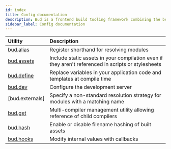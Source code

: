 ```yaml
---
id: index
title: Config documentation
description: Bud is a frontend build tooling framework combining the best parts of Symfony Encore and Laravel Mix
sidebar_label: Config documentation
---
```


| Utility | Description                      |
| :------ | :------------------------------- |
| [bud.alias](bud.alias) | Register shorthand for resolving modules |
| [bud.assets](bud.assets) | Include static assets in your compilation even if they aren't referenced in scripts or stylesheets |
| [bud.define](bud.define) | Replace variables in your application code and templates at compile time |
| [bud.dev](bud.dev) | Configure the development server |
| [bud.externals] | Specify a non-standard resolution strategy for modules with a matching name |
| [bud.get](bud.get) | Multi-compiler management utility allowing reference of child compilers | 
| [bud.hash](bud.hash) | Enable or disable filename hashing of built assets |
| [bud.hooks](bud.hooks/index) | Modify internal values with callbacks |
